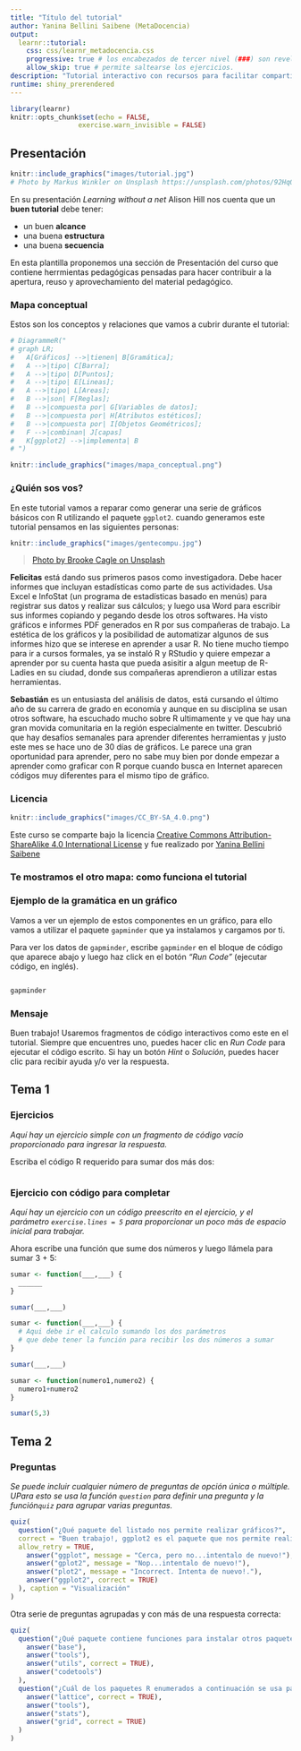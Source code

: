 ```yaml
---
title: "Título del tutorial"
author: Yanina Bellini Saibene (MetaDocencia)
output: 
  learnr::tutorial:
    css: css/learnr_metadocencia.css
    progressive: true # los encabezados de tercer nivel (###) son revelados progresivamente 
    allow_skip: true # permite saltearse los ejercicios. 
description: "Tutorial interactivo con recursos para facilitar compartirlos y reusarlos" # Esta descripción se ve en el panel Tutorial de RStudio 
runtime: shiny_prerendered
---
```


```r
library(learnr)
knitr::opts_chunk$set(echo = FALSE,
                 exercise.warn_invisible = FALSE)
```

## Presentación 

```r
knitr::include_graphics("images/tutorial.jpg")
# Photo by Markus Winkler on Unsplash https://unsplash.com/photos/92HqQ0ZvKDA?utm_source=unsplash&utm_medium=referral&utm_content=creditShareLink
```
En su presentación _Learning without a net_ Alison Hill nos cuenta que un **buen tutorial** debe tener:

* un buen **alcance**
* una buena **estructura**
* una buena **secuencia**

En esta plantilla proponemos una sección de Presentación del curso que contiene herrmientas pedagógicas pensadas para hacer contribuir a la apertura, reuso y aprovechamiento del material pedagógico.

### Mapa conceptual

Estos son los conceptos y relaciones que vamos a cubrir durante el tutorial:

```r
# DiagrammeR("
# graph LR;
#   A[Gráficos] -->|tienen| B[Gramática];
#   A -->|tipo| C[Barra];
#   A -->|tipo| D[Puntos];
#   A -->|tipo| E[Lineas];
#   A -->|tipo| L[Areas];
#   B -->|son| F[Reglas];
#   B -->|compuesta por| G[Variables de datos];
#   B -->|compuesta por| H[Atributos estéticos];
#   B -->|compuesta por| I[Objetos Geométricos];
#   F -->|combinan| J[capas]
#   K[ggplot2] -->|implementa| B
# ")

knitr::include_graphics("images/mapa_conceptual.png")  

```

### ¿Quién sos vos?

En este tutorial vamos a reparar como generar una serie de gráficos básicos con R utilizando el paquete `ggplot2`.  cuando generamos este tutorial pensamos en las siguientes personas:

```r
knitr::include_graphics("images/gentecompu.jpg")  
```


> [Photo by Brooke Cagle on Unsplash](https://unsplash.com/photos/C-v1p2DTakA)

**Felicitas** está dando sus primeros pasos como investigadora. Debe hacer informes que incluyan estadísticas como parte de sus actividades. Usa Excel e InfoStat (un programa de estadísticas basado en menús) para registrar sus datos y realizar sus cálculos; y luego usa Word para escribir sus informes copiando y pegando desde los otros softwares. Ha visto gráficos e informes PDF generados en R por sus compañeras de trabajo. La estética de los gráficos y la posibilidad de automatizar algunos de sus informes hizo que se interese en aprender a usar R. No tiene mucho tiempo para ir a cursos formales, ya se instaló R y RStudio y quiere empezar a aprender por su cuenta hasta que pueda asisitir a algun meetup de R-Ladies en su ciudad, donde sus compañeras aprendieron a utilizar estas herramientas.

**Sebastián** es un entusiasta del análisis de datos, está cursando el último año de su carrera de grado en economía y aunque en su disciplina se usan otros software, ha escuchado mucho sobre R ultimamente y ve que hay una gran movida comunitaria en la región especialmente en twitter.  Descubrió que hay desafíos semanales para aprender diferentes herramientas y justo este mes se hace uno de 30 días de gráficos.  Le parece una gran oportunidad para aprender, pero no sabe muy bien por donde empezar a aprender como graficar con R porque cuando busca en Internet aparecen códigos muy diferentes para el mismo tipo de gráfico.


### Licencia

```r
knitr::include_graphics("images/CC_BY-SA_4.0.png")  
```

Este curso se comparte bajo la licencia [Creative Commons Attribution-ShareAlike 4.0 International License](https://creativecommons.org/licenses/by-sa/4.0/deed.es_ES) y fue realizado por [Yanina Bellini Saibene](https://yabellini.netlify.app/)

### Te mostramos el otro mapa: como funciona el tutorial

### Ejemplo de la gramática en un gráfico

Vamos a ver un ejemplo de estos componentes en un gráfico, para ello vamos a utilizar el paquete `gapminder` que ya instalamos y cargamos por ti.

Para ver los datos de `gapminder`, escribe `gapminder` en el bloque de código que aparece abajo y luego haz click en el botón _"Run Code"_ (ejecutar código, en inglés).

```r


```

```r
gapminder
```

### Mensaje

Buen trabajo! Usaremos fragmentos de código interactivos como este en el tutorial. Siempre que encuentres uno, puedes hacer clic en _Run Code_ para ejecutar el código escrito. Si hay un botón _Hint_ o _Solución_, puedes hacer clic para recibir ayuda y/o ver la respuesta.



## Tema 1

### Ejercicios

*Aquí hay un ejercicio simple con un fragmento de código vacío proporcionado para ingresar la respuesta.*

Escriba el código R requerido para sumar dos más dos:

```r

```

### Ejercicio con código para completar

*Aquí hay un ejercicio con un código preescrito en el ejercicio, y el parámetro `exercise.lines = 5` para proporcionar un poco más de espacio inicial para trabajar.*

Ahora escribe una función que sume dos números y luego llámela para sumar 3 + 5:

```r
sumar <- function(___,___) {
  ______
}

sumar(___,___)
```

```r
sumar <- function(___,___) {
  # Aqui debe ir el calculo sumando los dos parámetros 
  # que debe tener la función para recibir los dos números a sumar
}

sumar(___,___)
```

```r
sumar <- function(numero1,numero2) {
  numero1+numero2
}

sumar(5,3)
```


## Tema 2

### Preguntas

*Se puede incluir cualquier número de preguntas de opción única o múltiple. UPara esto se usa la función `question` para definir una pregunta y la función` quiz` para agrupar varias preguntas.*

```r

quiz(
  question("¿Qué paquete del listado nos permite realizar gráficos?", 
  correct = "Buen trabajo!, ggplot2 es el paquete que nos permite realizar gráficos.", 
  allow_retry = TRUE,
    answer("ggplot", message = "Cerca, pero no...intentalo de nuevo!"),
    answer("gplot2", message = "Nop...intentalo de nuevo!"),
    answer("plot2", message = "Incorrect. Intenta de nuevo!."),
    answer("ggplot2", correct = TRUE)
  ), caption = "Visualización"
)

```

Otra serie de preguntas agrupadas y con más de una respuesta correcta:

```r
quiz(
  question("¿Qué paquete contiene funciones para instalar otros paquetes R?",
    answer("base"),
    answer("tools"),
    answer("utils", correct = TRUE),
    answer("codetools")
  ),
  question("¿Cuál de los paquetes R enumerados a continuación se usa para crear gráficos?",
    answer("lattice", correct = TRUE),
    answer("tools"),
    answer("stats"),
    answer("grid", correct = TRUE)
  )
)
```
